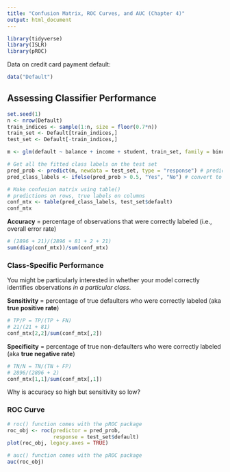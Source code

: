```yaml
---
title: "Confusion Matrix, ROC Curves, and AUC (Chapter 4)"
output: html_document
---
```


```r
library(tidyverse)
library(ISLR)
library(pROC) 
```

Data on credit card payment default:

```r
data("Default")
```

## Assessing Classifier Performance

```r
set.seed(1)
n <- nrow(Default)
train_indices <- sample(1:n, size = floor(0.7*n))
train_set <- Default[train_indices,]
test_set <- Default[-train_indices,]

m <- glm(default ~ balance + income + student, train_set, family = binomial)
```

```r
# Get all the fitted class labels on the test set
pred_prob <- predict(m, newdata = test_set, type = "response") # predicted probabilities
pred_class_labels <- ifelse(pred_prob > 0.5, "Yes", "No") # convert to labels

# Make confusion matrix using table()
# predictions on rows, true labels on columns
conf_mtx <- table(pred_class_labels, test_set$default)
conf_mtx
```

**Accuracy** = percentage of observations that were correctly labeled (i.e., overall error rate)

```r
# (2896 + 21)/(2896 + 81 + 2 + 21)
sum(diag(conf_mtx))/sum(conf_mtx)
```

### Class-Specific Performance

You might be particularly interested in whether your model correctly identifies observations *in a particular class*.  

**Sensitivity** = percentage of true defaulters who were correctly labeled (aka **true positive rate**)

```r
# TP/P = TP/(TP + FN) 
# 21/(21 + 81)
conf_mtx[2,2]/sum(conf_mtx[,2])
```

**Specificity** = percentage of true non-defaulters who were correctly labeled (aka **true negative rate**)

```r
# TN/N = TN/(TN + FP)
# 2896/(2896 + 2)
conf_mtx[1,1]/sum(conf_mtx[,1])
```

Why is accuracy so high but sensitivity so low?

### ROC Curve

```r
# roc() function comes with the pROC package
roc_obj <- roc(predictor = pred_prob, 
               response = test_set$default)
plot(roc_obj, legacy.axes = TRUE)
```

```r
# auc() function comes with the pROC package
auc(roc_obj)
```

